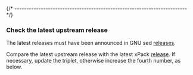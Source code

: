 

{/* ------------------------------------------------------------------------ */}

### Check the latest upstream release

The latest releases must have been announced in
GNU sed [releases](https://ftp.gnu.org/gnu/sed/).

Compare the latest upstream release with the latest xPack
[release](https://github.com/xpack-dev-tools/sed-xpack/releases).
If necessary, update the triplet, otherwise increase the fourth number,
as below.
